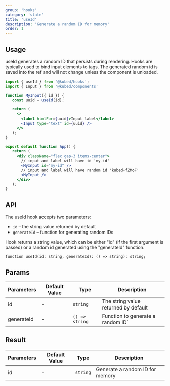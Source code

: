 ```yaml
---
group: 'hooks'
category: 'state'
title: 'useId'
description: 'Generate a random ID for memory'
order: 1
---
```


## Usage

useId generates a random ID that persists during rendering.
Hooks are typically used to bind input elements to tags.
The generated random id is saved into the ref and will not change unless the component is unloaded.

```jsx live=true
import { useId } from '@kubed/hooks';
import { Input } from '@kubed/components'

function MyInput({ id }) {
   const uuid = useId(id);

   return (
     <>
       <label htmlFor={uuid}>Input label</label>
       <Input type="text" id={uuid} />
     </>
   );
}

export default function App() {
   return (
     <div className="flex gap-3 items-center">
       // input and label will have id 'my-id'
       <MyInput id="my-id" />
       // input and label will have random id 'kubed-fZMoF'
       <MyInput />
     </div>
   );
}

```

## API

The useId hook accepts two parameters:

- `id` – the string value returned by default
- `generateId` – function for generating random IDs

Hook returns a string value, which can be either "id" (if the first argument is passed) or a random id generated using the "generateId" function.

```tsx
function useId(id: string, generateId?: () => string): string;
```

## Params

| Parameters | Default Value | Type | Description |
| --- | --- | --- | --- |
| id | - | `string` | The string value returned by default |
| generateId | - | `() => string` | Function to generate a random ID` |

## Result


| Parameters | Default Value | Type | Description |
| --- | --- | --- | --- |
| id | - | `string` | Generate a random ID for memory |
